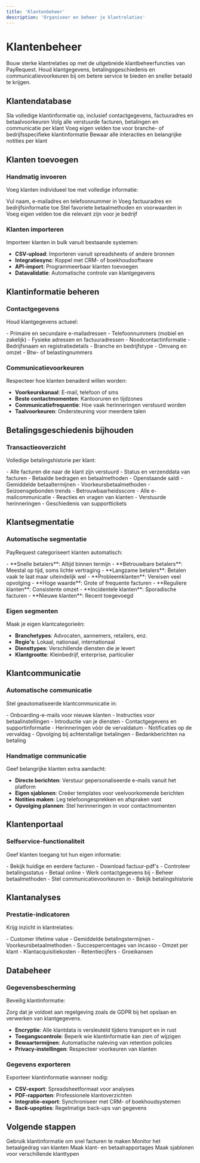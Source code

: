 ```yaml
---
title: 'Klantenbeheer'
description: 'Organiseer en beheer je klantrelaties'
---
```


# Klantenbeheer

Bouw sterke klantrelaties op met de uitgebreide klantbeheerfuncties van PayRequest. Houd klantgegevens, betalingsgeschiedenis en communicatievoorkeuren bij om betere service te bieden en sneller betaald te krijgen.

## Klantendatabase

<CardGroup cols={2}>
  <Card title="Klantprofielen" icon="user">
    Sla volledige klantinformatie op, inclusief contactgegevens, factuuradres en betaalvoorkeuren
  </Card>
  <Card title="Betalingsgeschiedenis" icon="history">
    Volg alle verstuurde facturen, betalingen en communicatie per klant
  </Card>
  <Card title="Aangepaste velden" icon="tags">
    Voeg eigen velden toe voor branche- of bedrijfsspecifieke klantinformatie
  </Card>
  <Card title="Notities & communicatie" icon="message-circle">
    Bewaar alle interacties en belangrijke notities per klant
  </Card>
</CardGroup>

## Klanten toevoegen

### Handmatig invoeren
Voeg klanten individueel toe met volledige informatie:

<Steps>
  <Step title="Basisgegevens">
    Vul naam, e-mailadres en telefoonnummer in
  </Step>
  <Step title="Factuurgegevens">
    Voeg factuuradres en bedrijfsinformatie toe
  </Step>
  <Step title="Betaalvoorkeuren">
    Stel favoriete betaalmethoden en voorwaarden in
  </Step>
  <Step title="Aangepaste informatie">
    Voeg eigen velden toe die relevant zijn voor je bedrijf
  </Step>
</Steps>

### Klanten importeren
Importeer klanten in bulk vanuit bestaande systemen:

- **CSV-upload**: Importeren vanuit spreadsheets of andere bronnen
- **Integratiesync**: Koppel met CRM- of boekhoudsoftware
- **API-import**: Programmeerbaar klanten toevoegen
- **Datavalidatie**: Automatische controle van klantgegevens

## Klantinformatie beheren

### Contactgegevens
Houd klantgegevens actueel:

<AccordionGroup>
  <Accordion title="Contactdetails" icon="address-book">
    - Primaire en secundaire e-mailadressen
    - Telefoonnummers (mobiel en zakelijk)
    - Fysieke adressen en factuuradressen
    - Noodcontactinformatie
  </Accordion>
  <Accordion title="Bedrijfsinformatie" icon="building">
    - Bedrijfsnaam en registratiedetails
    - Branche en bedrijfstype
    - Omvang en omzet
    - Btw- of belastingnummers
  </Accordion>
</AccordionGroup>

### Communicatievoorkeuren
Respecteer hoe klanten benaderd willen worden:

- **Voorkeurskanaal**: E-mail, telefoon of sms
- **Beste contactmomenten**: Kantooruren en tijdzones
- **Communicatiefrequentie**: Hoe vaak herinneringen verstuurd worden
- **Taalvoorkeuren**: Ondersteuning voor meerdere talen

## Betalingsgeschiedenis bijhouden

### Transactieoverzicht
Volledige betalingshistorie per klant:

<CardGroup cols={3}>
  <Card title="Factuurhistorie" icon="file-text">
    - Alle facturen die naar de klant zijn verstuurd
    - Status en verzenddata van facturen
    - Betaalde bedragen en betaalmethoden
    - Openstaande saldi
  </Card>
  <Card title="Betaalpatronen" icon="chart-line">
    - Gemiddelde betaaltermijnen
    - Voorkeursbetaalmethoden
    - Seizoensgebonden trends
    - Betrouwbaarheidsscore
  </Card>
  <Card title="Communicatielog" icon="message-square">
    - Alle e-mailcommunicatie
    - Reacties en vragen van klanten
    - Verstuurde herinneringen
    - Geschiedenis van supporttickets
  </Card>
</CardGroup>

## Klantsegmentatie

### Automatische segmentatie
PayRequest categoriseert klanten automatisch:

<Tabs>
  <Tab title="Betaalgedrag">
    - **Snelle betalers**: Altijd binnen termijn
    - **Betrouwbare betalers**: Meestal op tijd, soms lichte vertraging
    - **Langzame betalers**: Betalen vaak te laat maar uiteindelijk wel
    - **Probleemklanten**: Vereisen veel opvolging
  </Tab>
  <Tab title="Zakelijke waarde">
    - **Hoge waarde**: Grote of frequente facturen
    - **Reguliere klanten**: Consistente omzet
    - **Incidentele klanten**: Sporadische facturen
    - **Nieuwe klanten**: Recent toegevoegd
  </Tab>
</Tabs>

### Eigen segmenten
Maak je eigen klantcategorieën:

- **Branchetypes**: Advocaten, aannemers, retailers, enz.
- **Regio's**: Lokaal, nationaal, internationaal
- **Diensttypes**: Verschillende diensten die je levert
- **Klantgrootte**: Kleinbedrijf, enterprise, particulier

## Klantcommunicatie

### Automatische communicatie
Stel geautomatiseerde klantcommunicatie in:

<AccordionGroup>
  <Accordion title="Welkomstberichten" icon="hand-wave">
    - Onboarding-e-mails voor nieuwe klanten
    - Instructies voor betaalinstellingen
    - Introductie van je diensten
    - Contactgegevens en supportinformatie
  </Accordion>
  <Accordion title="Betalingsherinneringen" icon="bell">
    - Herinneringen vóór de vervaldatum
    - Notificaties op de vervaldag
    - Opvolging bij achterstallige betalingen
    - Bedankberichten na betaling
  </Accordion>
</AccordionGroup>

### Handmatige communicatie
Geef belangrijke klanten extra aandacht:

- **Directe berichten**: Verstuur gepersonaliseerde e-mails vanuit het platform
- **Eigen sjablonen**: Creëer templates voor veelvoorkomende berichten
- **Notities maken**: Leg telefoongesprekken en afspraken vast
- **Opvolging plannen**: Stel herinneringen in voor contactmomenten

## Klantenportaal

### Selfservice-functionaliteit
Geef klanten toegang tot hun eigen informatie:

<CardGroup cols={2}>
  <Card title="Factuurtoegang" icon="file-invoice">
    - Bekijk huidige en eerdere facturen
    - Download factuur-pdf's
    - Controleer betalingsstatus
    - Betaal online
  </Card>
  <Card title="Accountbeheer" icon="settings">
    - Werk contactgegevens bij
    - Beheer betaalmethoden
    - Stel communicatievoorkeuren in
    - Bekijk betalingshistorie
  </Card>
</CardGroup>

## Klantanalyses

### Prestatie-indicatoren
Krijg inzicht in klantrelaties:

<Tabs>
  <Tab title="Betaalanalyse">
    - Customer lifetime value
    - Gemiddelde betalingstermijnen
    - Voorkeursbetaalmethoden
    - Succespercentages van incasso
  </Tab>
  <Tab title="Zakelijke analyse">
    - Omzet per klant
    - Klantacquisitiekosten
    - Retentiecijfers
    - Groeikansen
  </Tab>
</Tabs>

## Databeheer

### Gegevensbescherming
Beveilig klantinformatie:

<Warning>
  Zorg dat je voldoet aan regelgeving zoals de GDPR bij het opslaan en verwerken van klantgegevens.
</Warning>

- **Encryptie**: Alle klantdata is versleuteld tijdens transport en in rust
- **Toegangscontrole**: Beperk wie klantinformatie kan zien of wijzigen
- **Bewaartermijnen**: Automatische naleving van retention policies
- **Privacy-instellingen**: Respecteer voorkeuren van klanten

### Gegevens exporteren
Exporteer klantinformatie wanneer nodig:

- **CSV-export**: Spreadsheetformaat voor analyses
- **PDF-rapporten**: Professionele klantoverzichten
- **Integratie-export**: Synchroniseer met CRM- of boekhoudsystemen
- **Back-upopties**: Regelmatige back-ups van gegevens

## Volgende stappen

<CardGroup cols={2}>
  <Card
    title="Facturen maken"
    icon="file-invoice"
    href="/nl/essentials/creating-invoices"
  >
    Gebruik klantinformatie om snel facturen te maken
  </Card>
  <Card
    title="Betalingen volgen"
    icon="chart-line"
    href="/nl/essentials/payment-tracking"
  >
    Monitor het betaalgedrag van klanten
  </Card>
  <Card
    title="Rapportages"
    icon="chart-bar"
    href="/nl/essentials/reporting"
  >
    Maak klant- en betaalrapportages
  </Card>
  <Card
    title="Factuursjablonen"
    icon="template"
    href="/nl/essentials/invoice-templates"
  >
    Maak sjablonen voor verschillende klanttypen
  </Card>
</CardGroup>
